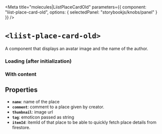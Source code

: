 
<Meta
  title="molecules|LiistPlaceCardOld"
  parameters={{
    component: "liist-place-card-old",
    options: { selectedPanel: "storybookjs/knobs/panel" }
  }}
/>

# `<liist-place-card-old>`

A component that displays an avatar image and the name of the author.

### Loading (after initialization)
<Preview>
  <liist-place-card-old></liist-place-card-old>
</Preview>

### With content
<Preview>
  <liist-place-card-old
    name="Barrio Queen - Queen Creek"
    comment="✔️ DoorDash | ✔️ GrubHub | ✔️ Seamless"
    tag="🌮"
    thumbnail="https://lh3.googleusercontent.com/p/AF1QipNMRSXPYxXoHdar12LmfEuassK6Ggt_Pd7uB9U=s1600-w200"
  ></liist-place-card-old>
</Preview>

## Properties

- **`name`**: name of the place
- **`comment`**: comment to a place given by creator.
- **`thumbnail`**: image url
- **`tag`**: emoticon passed as string
- **`itemId`**: itemId of that place to be able to quickly fetch place details from firestore.

